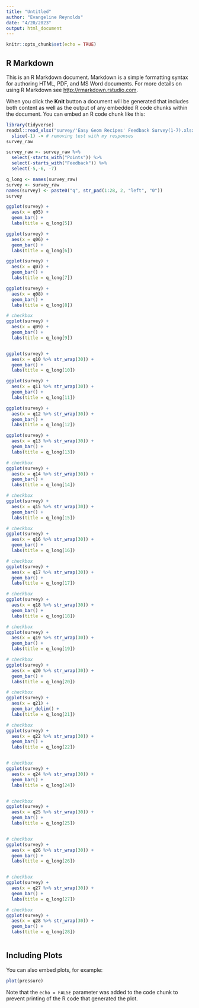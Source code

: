 ```yaml
---
title: "Untitled"
author: "Evangeline Reynolds"
date: "4/20/2023"
output: html_document
---
```


```r
knitr::opts_chunk$set(echo = TRUE)
```

## R Markdown

This is an R Markdown document. Markdown is a simple formatting syntax for authoring HTML, PDF, and MS Word documents. For more details on using R Markdown see <http://rmarkdown.rstudio.com>.

When you click the **Knit** button a document will be generated that includes both content as well as the output of any embedded R code chunks within the document. You can embed an R code chunk like this:

```r
library(tidyverse)
readxl::read_xlsx("survey/'Easy Geom Recipes' Feedback Survey(1-7).xlsx") %>% 
  slice(-1) -> # removing test with my responses
survey_raw  

survey_raw <- survey_raw %>% 
  select(-starts_with("Points")) %>% 
  select(-starts_with("Feedback")) %>% 
  select(-5,-6, -7)

q_long <- names(survey_raw)
survey <- survey_raw
names(survey) <- paste0("q", str_pad(1:28, 2, "left", "0"))
survey

ggplot(survey) + 
  aes(x = q05) + 
  geom_bar() + 
  labs(title = q_long[5])

ggplot(survey) + 
  aes(x = q06) + 
  geom_bar() + 
  labs(title = q_long[6])

ggplot(survey) + 
  aes(x = q07) + 
  geom_bar() + 
  labs(title = q_long[7])

ggplot(survey) + 
  aes(x = q08) + 
  geom_bar() + 
  labs(title = q_long[8])

# checkbox
ggplot(survey) + 
  aes(x = q09) + 
  geom_bar() + 
  labs(title = q_long[9])


ggplot(survey) + 
  aes(x = q10 %>% str_wrap(30)) + 
  geom_bar() + 
  labs(title = q_long[10])

ggplot(survey) + 
  aes(x = q11 %>% str_wrap(30)) + 
  geom_bar() + 
  labs(title = q_long[11])

ggplot(survey) + 
  aes(x = q12 %>% str_wrap(30)) + 
  geom_bar() + 
  labs(title = q_long[12])

ggplot(survey) + 
  aes(x = q13 %>% str_wrap(30)) + 
  geom_bar() + 
  labs(title = q_long[13])

# checkbox
ggplot(survey) + 
  aes(x = q14 %>% str_wrap(30)) + 
  geom_bar() + 
  labs(title = q_long[14])

# checkbox
ggplot(survey) + 
  aes(x = q15 %>% str_wrap(30)) + 
  geom_bar() + 
  labs(title = q_long[15])

# checkbox
ggplot(survey) + 
  aes(x = q16 %>% str_wrap(30)) + 
  geom_bar() + 
  labs(title = q_long[16])

# checkbox
ggplot(survey) + 
  aes(x = q17 %>% str_wrap(30)) + 
  geom_bar() + 
  labs(title = q_long[17])

# checkbox
ggplot(survey) + 
  aes(x = q18 %>% str_wrap(30)) + 
  geom_bar() + 
  labs(title = q_long[18])

# checkbox
ggplot(survey) + 
  aes(x = q19 %>% str_wrap(30)) + 
  geom_bar() + 
  labs(title = q_long[19])

# checkbox
ggplot(survey) + 
  aes(x = q20 %>% str_wrap(30)) + 
  geom_bar() + 
  labs(title = q_long[20])

# checkbox
ggplot(survey) + 
  aes(x = q21) + 
  geom_bar_delim() + 
  labs(title = q_long[21])

# checkbox
ggplot(survey) + 
  aes(x = q22 %>% str_wrap(30)) + 
  geom_bar() + 
  labs(title = q_long[22])


# checkbox
ggplot(survey) + 
  aes(x = q24 %>% str_wrap(30)) + 
  geom_bar() + 
  labs(title = q_long[24])


# checkbox
ggplot(survey) + 
  aes(x = q25 %>% str_wrap(30)) + 
  geom_bar() + 
  labs(title = q_long[25])


# checkbox
ggplot(survey) + 
  aes(x = q26 %>% str_wrap(30)) + 
  geom_bar() + 
  labs(title = q_long[26])


# checkbox
ggplot(survey) + 
  aes(x = q27 %>% str_wrap(30)) + 
  geom_bar() + 
  labs(title = q_long[27])

# checkbox
ggplot(survey) + 
  aes(x = q28 %>% str_wrap(30)) + 
  geom_bar() + 
  labs(title = q_long[28])



```

## Including Plots

You can also embed plots, for example:

```r
plot(pressure)
```

Note that the `echo = FALSE` parameter was added to the code chunk to prevent printing of the R code that generated the plot.
